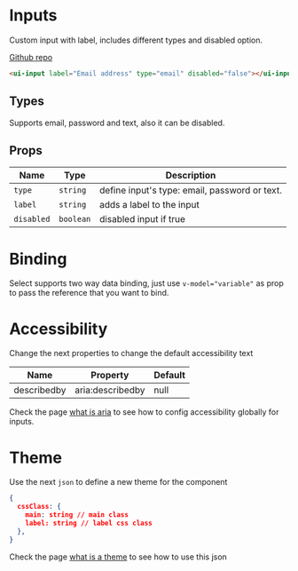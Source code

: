 
# Inputs

Custom input with label, includes different types and disabled option.

[Github repo](https://github.com/unicoderns/ui/tree/master/packages/input)

```html
<ui-input label="Email address" type="email" disabled="false"></ui-input>
```

## Types

Supports email, password and text, also it can be disabled.

<Canvas>
  <Story id="ui-bootstrap-input--email" />
  <Story id="ui-bootstrap-input--password" />
  <Story id="ui-bootstrap-input--text" />
  <Story id="ui-bootstrap-input--disabled" />
</Canvas>

## Props

| Name       | Type      | Description                                   |
| ---------- | --------- | --------------------------------------------- |
| `type`     | `string`  | define input's type: email, password or text. |
| `label`    | `string`  | adds a label to the input                     |
| `disabled` | `boolean` | disabled input if true                        |

# Binding

Select supports two way data binding, just use `v-model="variable"` as prop to pass the reference that you want to bind.

# Accessibility

Change the next properties to change the default accessibility text

| Name        | Property         | Default |
| ----------- | ---------------- | ------- |
| describedby | aria:describedby | null    |

Check the page [what is aria](/docs/docs-aria--page#what-is-aria-config) to see how to config accessibility globally for inputs.

# Theme

Use the next `json` to define a new theme for the component

```json
{
  cssClass: {
    main: string // main class
    label: string // label css class
  },
}
```

Check the page [what is a theme](/docs/docs-theming--page#what-is-a-theme) to see how to use this json
